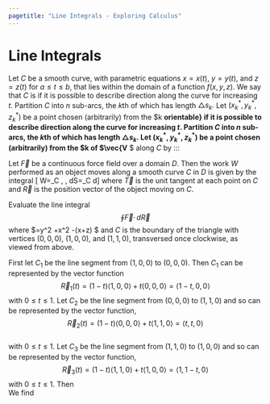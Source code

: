 ```yaml
---
pagetitle: "Line Integrals - Exploring Calculus"
---
```

# Line Integrals

  

Let $C$ be a smooth curve, with parametric equations $x=x(t),$ $y=y(t),$ and $z=z(t)$ for $a\leq t\leq b,$ that lies within the domain of a function $f(x,y,z).$ We say that $C$ is \index{orientable} if it is possible to describe direction along the curve for increasing $t.$ Partition $C$ into $n$ sub-arcs, the $k \text{th}$ of which has length $\triangle  s_k.$ Let $\left(x_k^*,y_k^*,z_k^*\right)$ be a point chosen (arbitrarily) from the $k \text{th} **orientable} if it is possible to describe direction along the curve for increasing $t.$ Partition $C$ into $n$ sub-arcs, the $k \text{th}$ of which has length $\triangle  s_k.$ Let $\left(x_k^*,y_k^*,z_k^*\right)$ be a point chosen (arbitrarily) from the $k \text{th** $ sub-arc. Form the Riemann sum 
\[
\sum _{k=1}^n f\left(x_k^*,y_k^*,z_k^*\right)\triangle  s_k\]
and let $\|\triangle  s\|$ denote the largest sub-arc length in the partition. 
The following limit 
\[
\lim _{\|\text{$\triangle $s}\|\to 0}\sum _{k=1}^n f\left(x_k^*,y_k^*,z_k^*\right)\triangle  s_k\]
is called the \index{line integral} **line integral**  of $f$ over $C$ and is denoted by 
$$
\int _Cf(x,y,z)\, dS.
$$
Additionally, if $C$ is a closed curve, then we denote the line integral by 
$$
\oint _C\text{  }f \, dS.
$$

::: {#thm- } 

Let $f,$ $f_1,$ and $f_2$ be continuous scalar functions defined on a piecewise smooth orientable curve $C.$
Then for any constants $k_1$and $k_2,$
 
- $\int _C \left(k_1 f_1+k_2f_2\right) \, dS=k_1\int _Cf_1 \, dS+k_2\int _Cf_2 \, dS$
- $\int _C f \, dS=\int _{C_1}f \,\, dS+\cdots+\int _{C_n}f \,\, dS$
where $C$ is the union of smooth orientable sub-arcs $C=C_1\cup C_2\cup \cdots \cup C_n$ with only endpoints in common.
- $\int _{-C} f \, dS=-\int _C f \, dS.$
 
::: 


## Evaluating Line Integrals Using Parametrization

::: {#thm- }  

Suppose that the function $f$ is continuous at each point on a smooth curve $C$, with parametric equations $x=x(t),$ $y=y(t),$ and $z=z(t)$ for $a\leq t\leq b,$ that lies within the domain of $f.$ 
Then 
$$
\int _Cf(x,y,z)\, dS=\int _a^bf( x(t),y(t),z(t) )\sqrt{[x'(t)]^2+[y'(t)]^2+[z'(t)]^2} \, dt .
$$
where
$\, dS=\sqrt{[x'(t)]^2+[y'(t)]^2+[z'(t)]^2} \, dt$. 
::: 

The definition of a line integral can be extended to curves that are piecewise smooth in the sense that they are the union of a finite number of smooth curves with only endpoints in common. In particular, if $C$ is comprised of a number of smooth sub-arcs $C_1,C_2,\text{...},C_n,$ then 
\[
\int _C f(x,y,z)\, dS=\int _{C_1} f(x,y,z)\, dS+\cdots +\int _{C_n} f(x,y,z)\, dS.
\]

::: {#exm- } 

Evaluate the line integral
$$
\int _Cy \sin  z \, dS,
$$ 
where $C$ is the circular helix given by the equations   $x=\cos  t, y=\sin t, z=t,$ and $0\leq t\leq 2\pi$.
::: 

::: {.solution }
We determine
\begin{align*}
\int _C y \sin  z \, dS
& =\int _0^{2\pi }(\sin  t) \sin  t \sqrt{\left(\frac{d x}{d t}\right)^2+\left(\frac{d y}{d t}\right)^2+\left(\frac{d z}{d t}\right)^2}dt 
\\[5pt]
& =\int _0^{2\pi }\sin ^2 t \sqrt{\sin ^2t+\cos ^2t+1}dt 
\\[5pt]
& =\sqrt{2}\int _0^{2\pi }\frac{1}{2}(1-\cos  2t)dt 
\\[5pt]
& =\frac{\sqrt{2}}{2}\left[t-\frac{1}{2}\sin  2t\right]_0^{2\pi } 
 =\sqrt{2}\pi.
 \end{align*}
::: 
  
::: {#thm- } 

Let $C$ be a smooth curve and let $f(x,y,z)$ be a continuous function with domain containing the trace of $C.$ Then the value of the integrals 
\[
\int _C f \, dS, \quad \int _C f dx, \quad \int _C f dy, \quad \int _C f dz\]
depen\, dS only on the initial point $A,$ terminal point $B,$ and the trace of $C.$ That is, two different parameterizations having the same trace
from $A$ to $B$ yield the same values for these integrals.
::: 

::: {#exm- } 

Suppose the smooth curves $C_1$ and $C_2$ are given by  
\begin{align*}
& C_1: \quad x=t, \, y=t^2 \quad \text{ for }  0\leq t\leq 1, \text{ and} 
\\[5pt]
& C_2:  \quad x=\sin  t, \, y=\sin ^2 t\quad \text{ for }  0\leq t\leq \frac{\pi }{2}. 
\end{align*}
Evaluate  
$$
\int _{C_1} x \, dS
\quad \text{ and } \quad 
\int _{C_2} x \, dS.
$$
::: 

::: {.solution }
Both $C_1$ and $C_2$ are smooth curves from $(0,0)$ to $(1,1)$ with the same trace which is the portion of the parabola
$y=x^2$ for $0\leq x\leq 1.$ For $C_1,$ we have   $x=t$ and $\, dS=\sqrt{1+4t^2}dt,$ therefore 
\[
\int _{C_1} x \, dS=\int _0^1t\sqrt{1+4t^2}dt=\frac{1}{12}\left(17^{3/2}-1\right).
\] 
For $C_2,$ we have   $x=\sin  t$ and $\, dS=\sqrt{\cos ^2t+4\sin ^2t\text{  }\cos ^2t}dt,$ therefore 
\begin{equation*}
\int _{C_2} x \, dS=\int _0^{\pi /2} \sin  t\text{  }\cos  t\sqrt{1+4\sin ^2t}dt=\frac{1}{12}\left(17^{3/2}-1\right).
\end{equation*}
::: 
 
## Line Integrals with Respect to Coordinate Variables

Other line integrals are obtained by replacing $\triangle  s_k$ by $\triangle  x_k=x_k-x_{k-1}.$ 
This is called the \index{line integral} **line integral**  of $f$ along $C$ with respect to $x$: 
\[
\int _C f(x,y,z) \,dx=\lim _{\| \triangle x\|\to  0}\sum _{k=1}^n f\left(x_k^*,y_k^*,z_k^*\right)\triangle  x_k.\]
Similarly with respect to $y$ and $z$, we define
\[
\int _C f(x,y,z) \,dy=\lim _{\| \triangle y \|\to  0}\sum _{k=1}^n f\left(x_k^*,y_k^*,z_k^*\right)\triangle  y_k\]
\[
\int _C f(x,y,z) \,dz=\lim _{\| \triangle z\|\to  0}\sum _{k=1}^n f\left(x_k^*,y_k^*,z_k^*\right)\triangle  z_k.\]
When we want to distinguish the original line integral $\int _Cf \,\, dS$ from these, we call it the \index{line integral} **line integral**  with respect to arc length. 

The following formulas say that the line integrals with respect to $x,$ $y,$ or $z$ can also be evaluated by expressing everything in terms of $t$: $x=x(t),$ $y=y(t),$ $z=z(t),$ $dx=x'(t),$ $dy=y'(t),$ and $dz=z'(t)$ yielding: 
\[\int _C f(x,y,z)\,d x=\int _a^b f( x(t),y(t),z(t) )x'(t)\,dt\]
\[\int _C f(x,y,z)\,d y=\int _a^b f( x(t),y(t),z(t) )y'(t)\,dt\]
and
\[\int _C f(x,y,z)\,d z=\int _a^b f( x(t),y(t),z(t) )z'(t)\,dt\]
assuming $f$ is continuous and $C$ lies within the domain of $f$.

::: {#exm- } 

Evaluate the line integral
$$
\int _C y \,dx+z \,dy+x \,dz,
$$ 
where $C$ consists of the line segment $C_1$ from $(2,0,0)$ to $(3,4,5)$ followed by the vertical line segment $C_2$ from $(3,4,5)$ to $(3,4,0)$
::: 

::: {.solution }
The curve $C$ is the union of the curves
\begin{align*}
& C_1: \vec{R}_1(t)=(1-t)\langle 2,0,0\rangle+t \langle 3,4,5\rangle = \langle 2+t,4t,5t\rangle  \text{ for } 0\leq t\leq 1
\\[5pt]
& C_2: \vec{R}_2(t)=(1-t)\langle3,4,5\rangle+t\langle3,4,0\rangle=\langle3,4,5-5t\rangle \text{ for } 0\leq t\leq 1.
\end{align*}
Thus 
\begin{align*}
\int _C y \, dx+z\, dy+x\, dz 
& =\int _{C_1} y \, dx+z\, dy+x\, dz+\int _{C_2} y \, dx+z \, dy+x \, dz  \\
& =\int_0^1 ( (4t)+5t(4)+(2+t)5) \, dt +\int _0^1( 0+0+3(-5) )\, dt \\
& =\int_0^1 (10+29t) \, dt +\int _0^1 (-15)\, dt 
%\\ & =\left[10t+29\frac{t^2}{2}\right]_0^1 +\left[-15t\right]_0^1  
%= 24.5 -15
=9.5
\end{align*}
::: 
  
## Line Integral of Vector Field Along a Curve

::: {#thm- } 
Let 
$$
\vec{V}(x,y,z)=u(x,y,z)\vec{i}+v(x,y,z)\vec{j}+w(x,y,z)\vec{k}
$$
be a continuous vector field, and let $C$ be a piecewise smooth orientable curve with parametric representation 
$$
\vec{R}(t)=x(t) \vec{i}+y(t) \vec{j}+z(t) \vec{k} 
$$
for $a\leq  t\leq  b.$
Using $d\vec{R}=dx  \vec{i}+dy  \vec{j}+dz  \vec{k}$ we define the \index{line integral} of $\vec{V} **line integral} of $\vec{V** $ along $C$ by
\begin{align*}
& \int _C \vec{V}\cdot d \vec{R}  
=\int _C ( u \, dx +v \, dy +w \, dz) 
=\int _C \left( \vec{V}[\vec{R}(t)]\cdot \vec{R}'(t) \right)dt \\
&  \qquad =\int _a^b \left[u[x(t),y(t),z(t)]\frac{dx}{dt}+v[x(t),y(t),z(t)]\frac{dy}{dt}+w[x(t),y(t),z(t)]\frac{dz}{dt}\right]d t.\end{align*}
::: 

::: {#thm- }  
Let $\vec{F}$ be a continuous force field over a domain $D.$ Then the work $W$ performed as an object moves along a smooth curve $C$ in $D$ is given by the integral 
\[
W=\int _C \vec{F}\cdot \vec{T} \, \, dS=\int _C \vec{F}\cdot d\vec{R}\] 
where  $\vec{T}$ is the unit tangent at each point on $C$ and $\vec{R}$ is the position vector of the object moving on $C.$
::: 

::: {#exm- } 

Evaluate the line integral
$$
\oint \vec{F}\cdot \, d\vec{R}
$$ 
where $\vec{F}=y^2\vec{i} +x^2 \vec{j}-(x+z)\vec{k} $ and $C$ is the boundary of the triangle with vertices $(0,0,0),$ $(1,0,0),$ and $(1,1,0)$, transversed once clockwise, as viewed from above.
::: 

::: {.solution }
First let $C_1$ be the line segment from $(1,0,0)$ to $(0,0,0).$ Then $C_1$ can be represented by the vector function  
$$
\vec{R}_1(t)=(1-t)\langle 1,0,0\rangle +t\langle 0,0,0\rangle =\langle 1-t,0,0\rangle
$$ 
with $0\leq t\leq 1.$ 
Let $C_2$ be the line segment from $(0,0,0)$ to $(1,1,0)$ and so can be represented by the vector function,  
$$
\vec{R}_2(t)=(1-t)\langle 0,0,0\rangle +t\langle1,1,0\rangle =\langle t,t,0\rangle
$$  
with $0\leq t\leq 1.$ 
Let $C_3$ be the line segment from $(1,1,0)$ to $(1,0,0)$ and so can be represented by the vector function,  
$$
\vec{R}_3(t)=(1-t)\langle1,1,0\rangle+t\langle1,0,0\rangle =\langle 1,1-t,0\rangle
$$ 
with $0\leq t\leq 1$. 
Then  
\begin{align*}
& \vec{F}_1=\left(1-t^2\right)\vec{j}-(1-t)\vec{k} & 
& d\vec{R}_1=\langle -dt,0,0\rangle \\
& \vec{F}_2=t^2\vec{i}+t^2\vec{j}-t \vec{k} & 
 & d\vec{R}_2=\langle dt,dt,0\rangle \\
& \vec{F}_3=(1-t)^2\vec{i}+\vec{j}-\vec{k} & 
& d\vec{R}_3=\langle 0,-dt,0\rangle\end{align*}
We find 
\begin{align*}
\int_C \vec{F}\cdot d\vec{R}
& =\underset{C_1}{\int }\vec{F}_1\cdot d\vec{R}_1+\underset{C_2}{\int }\vec{F}_2\cdot d\vec{R}_2+\underset{C_3}{\int }\vec{F}_3\cdot d\vec{R}_3 \\
& =\int_0^1 0 \, dt+\int_0^1 2t^2 \, dt+\int_0^1 (-1) \, dt=-\frac{1}{3}.
\end{align*}
::: 
  
